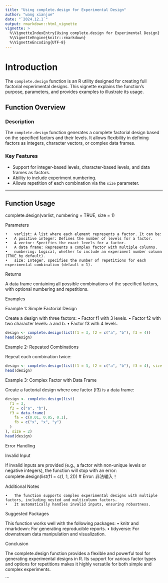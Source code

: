```yaml
---
title: "Using complete.design for Experimental Design"
author: "wang xianjue"
date: "`2024.12.1`"
output: rmarkdown::html_vignette
vignette: >
  %\VignetteIndexEntry{Using complete.design for Experimental Design}
  %\VignetteEngine{knitr::rmarkdown}
  %\VignetteEncoding{UTF-8}
---
```


# Introduction

The `complete.design` function is an R utility designed for creating full factorial experimental designs. This vignette explains the function's purpose, parameters, and provides examples to illustrate its usage.

## Function Overview

### Description
The `complete.design` function generates a complete factorial design based on the specified factors and their levels. It allows flexibility in defining factors as integers, character vectors, or complex data frames.

### Key Features
- Support for integer-based levels, character-based levels, and data frames as factors.
- Ability to include experiment numbering.
- Allows repetition of each combination via the `size` parameter.

---

## Function Usage
complete.design(varlist, numbering = TRUE, size = 1)

Parameters

	•	varlist: A list where each element represents a factor. It can be:
	•	A positive integer: Defines the number of levels for a factor.
	•	A vector: Specifies the exact levels for a factor.
	•	A data frame: Represents a complex factor with multiple columns.
	•	numbering: Logical, whether to include an experiment number column (TRUE by default).
	•	size: Integer, specifies the number of repetitions for each experimental combination (default = 1).

Returns

A data frame containing all possible combinations of the specified factors, with optional numbering and repetitions.

Examples

Example 1: Simple Factorial Design

Create a design with three factors:
	•	Factor f1 with 3 levels.
	•	Factor f2 with two character levels: a and b.
	•	Factor f3 with 4 levels.

```r
design <- complete.design(list(f1 = 3, f2 = c("a", "b"), f3 = 4))
head(design)
```
Example 2: Repeated Combinations

Repeat each combination twice:

```r
design <- complete.design(list(f1 = 3, f2 = c("a", "b"), f3 = 4), size = 2)
head(design)
```
Example 3: Complex Factor with Data Frame

Create a factorial design where one factor (f3) is a data frame:
```r
design <- complete.design(list(
  f1 = 3,
  f2 = c("a", "b"),
  f3 = data.frame(
    fa = c(0.01, 0.05, 0.1),
    fb = c("x", "x", "y")
  )
), size = 2)
head(design)
```
Error Handling

Invalid Input

If invalid inputs are provided (e.g., a factor with non-unique levels or negative integers), the function will stop with an error:
complete.design(list(f1 = c(1, 1, 2)))
# Error: 非法输入！

Additional Notes

	•	The function supports complex experimental designs with multiple factors, including nested and multicolumn factors.
	•	It automatically handles invalid inputs, ensuring robustness.

Suggested Packages

This function works well with the following packages:
	•	knitr and rmarkdown: For generating reproducible reports.
	•	tidyverse: For downstream data manipulation and visualization.

Conclusion

The complete.design function provides a flexible and powerful tool for generating experimental designs in R. Its support for various factor types and options for repetitions makes it highly versatile for both simple and complex experiments.

```